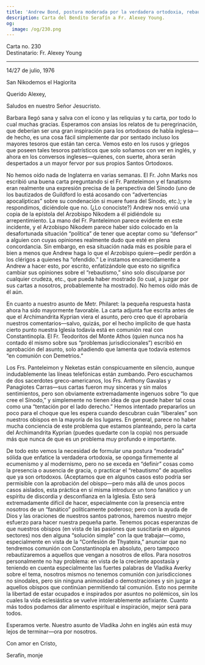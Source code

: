 ```yaml
---
title: 'Andrew Bond, postura moderada por la verdadera ortodoxia, rebautismos'
description: Carta del Bendito Serafín a Fr. Alexey Young.
og:
  image: /og/230.png
---
```


<div style={{textAlign:'right', fontFamily:'monospace'}}>Carta no. 230</div>
<div style={{textAlign:'left', fontFamily:'monospace'}}>Destinatario: Fr. Alexey Young</div>

---

14/27 de julio, 1976

San Nikodemos el Hagiorita

Querido Alexey,

Saludos en nuestro Señor Jesucristo.

Barbara llegó sana y salva con el ícono y las reliquias y tu carta, por todo lo cual muchas gracias. Esperamos con ansias los relatos de tu peregrinación, que deberían ser una gran inspiración para los ortodoxos de habla inglesa—de hecho, es una cosa fácil simplemente dar por sentado incluso los mayores tesoros que están tan cerca. Vemos esto en los rusos y griegos que poseen tales tesoros patrísticos que solo soñamos con ver en inglés, y ahora en los conversos ingleses—quienes, con suerte, ahora serán despertados a un mayor fervor por sus propios Santos Ortodoxos.

No hemos oído nada de Inglaterra en varias semanas. El Fr. John Marks nos escribió una buena carta preguntando si el Fr. Panteleimon y el fanatismo eran realmente una expresión precisa de la perspectiva del Sínodo (uno de los bautizados de Guildford lo está acosando con “advertencias apocalípticas” sobre su condenación si muere fuera del Sínodo, etc.); y le respondimos, diciéndole que no. (¿Lo conociste?) Andrew nos envió una copia de la epístola del Arzobispo Nikodem a él pidiéndole su arrepentimiento. La mano del Fr. Panteleimon parece evidente en este incidente, y el Arzobispo Nikodem parece haber sido colocado en la desafortunada situación “política” de tener que aceptar como su “defensor” a alguien con cuyas opiniones realmente dudo que esté en plena concordancia. Sin embargo, en esa situación nada más es posible para el bien a menos que Andrew haga lo que el Arzobispo quiere—pedir perdón a los clérigos a quienes ha “ofendido.” Le instamos encarecidamente a Andrew a hacer esto, por escrito, enfatizándole que esto no significa cambiar sus opiniones sobre el “rebautismo,” sino solo disculparse por cualquier crudeza, etc., que pueda haber mostrado (lo cual, a juzgar por sus cartas a nosotros, probablemente ha mostrado). No hemos oído más de él aún.

En cuanto a nuestro asunto de Metr. Philaret: la pequeña respuesta hasta ahora ha sido mayormente favorable. La carta adjunta fue escrita antes de que el Archimandrita Kyprian viera el asunto, pero creo que él aprobaría nuestros comentarios—salvo, quizás, por el hecho implícito de que hasta cierto punto nuestra Iglesia todavía está en comunión real con Constantinopla. El Fr. Teodoritos del Monte Athos (quien nunca nos ha contado él mismo sobre sus “problemas jurisdiccionales”) escribió en aprobación del asunto, solo añadiendo que lamenta que todavía estemos “en comunión con Demetrios.”

Los Frs. Panteleimon y Neketas están conspicuamente en silencio, aunque indudablemente las líneas telefónicas están zumbando. Pero escuchamos de dos sacerdotes greco-americanos, los Frs. Anthony Gavalas y Panagiotes Carras—sus cartas fueron muy sinceras y sin malos sentimientos, pero son obviamente extremadamente ingenuos sobre “lo que cree el Sínodo,” y simplemente no tienen idea de que puede haber tal cosa como una “tentación por el lado derecho.” Hemos intentado prepararlos un poco para el choque que les espera cuando descubran cuán “liberales” son nuestros obispos en la mayoría de los lugares. En general, parece no haber mucha conciencia de este problema que estamos planteando, pero la carta del Archimandrita Kyprian (puedes quedarte con la copia) nos persuade más que nunca de que es un problema muy profundo e importante.

De todo esto vemos la necesidad de formular una postura “moderada” sólida que enfatice la verdadera ortodoxia, se oponga firmemente al ecumenismo y al modernismo, pero no se exceda en “definir” cosas como la presencia o ausencia de gracia, o practicar el “rebautismo” de aquellos que ya son ortodoxos. (Aceptamos que en algunos casos esto podría ser permisible con la aprobación del obispo—pero más allá de unos pocos casos aislados, esta práctica en sí misma introduce un tono fanático y un espíritu de discordia y desconfianza en la Iglesia. Esto será extremadamente difícil de hacer, especialmente con la presencia entre nosotros de un “fanático” políticamente poderoso; pero con la ayuda de Dios y las oraciones de nuestros santos patronos, haremos nuestro mejor esfuerzo para hacer nuestra pequeña parte. Tenemos pocas esperanzas de que nuestros obispos (en vista de las pasiones que suscitaría en algunos sectores) nos den alguna “solución simple” con la que trabajar—como, especialmente en vista de la “Confesión de Thyateira,” anunciar que no tendremos comunión con Constantinopla en absoluto, pero tampoco rebautizaremos a aquellos que vengan a nosotros de ellos. Para nosotros personalmente no hay problema: en vista de la creciente apostasía y teniendo en cuenta especialmente las fuertes palabras de Vladika Averky sobre el tema, nosotros mismos no tenemos comunión con jurisdicciones no sinodales, pero sin ninguna animosidad o demostraciones y sin juzgar a aquellos obispos que continúan permitiendo tal comunión. Esto nos permite la libertad de estar ocupados e inspirados por asuntos no polémicos, sin los cuales la vida eclesiástica se vuelve intolerablemente asfixiante. Cuanto más todos podamos dar alimento espiritual e inspiración, mejor será para todos.

Esperamos verte. Nuestro asunto de Vladika John en inglés aún está muy lejos de terminar—ora por nosotros.

Con amor en Cristo,

Serafín, monje